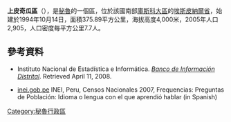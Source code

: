 '''上皮奇瓜區'''（{{lang-es|Distrito de Alto Pichigua}}），是[[秘魯|秘魯]]的一個區，位於該國南部[[庫斯科大區|庫斯科大區]]的[[埃斯皮納爾省|埃斯皮納爾省]]，始建於1994年10月14日，面積375.89平方公里，海拔高度4,000米，2005年人口2,905，人口密度每平方公里7.7人。

==參考資料==
*{{es icon}} Instituto Nacional de Estadística e Informática. ''[https://web.archive.org/web/20080423164200/http://desa.inei.gob.pe/mapas/bid/ Banco de Información Distrital]''. Retrieved April 11, 2008.
*[https://web.archive.org/web/20130127005551/http://iinei.inei.gob.pe/iinei/RedatamCpv2007.asp?id=ResultadosCensales%3Fori%3DC inei.gob.pe] INEI, Peru, Censos Nacionales 2007, Frequencias: Preguntas de Población: Idioma o lengua con el que aprendió hablar (in Spanish)

{{Peru-geo-stub}}
[[Category:秘魯行政區|Category:秘魯行政區]]